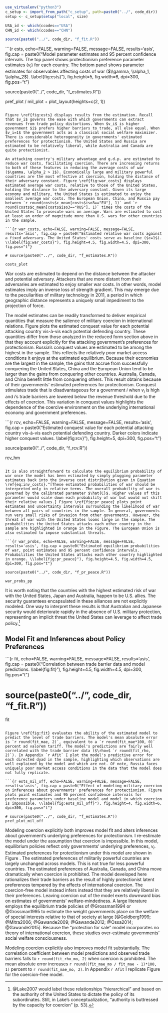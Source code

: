 ```r

use_virtualenv("python3")
c_setup <- import_from_path("c_setup", path=paste0("../", code_dir))
setup <- c_setup$setup("local", size)

USA_id <- which(ccodes=="USA")
CHN_id <- which(ccodes=="CHN")

source(paste0("../", code_dir, "f_fit.R"))

```

```{r ests, echo=FALSE, warning=FALSE, message=FALSE, results='asis', fig.cap = paste0("Model parameter estimates and 95 percent confidence intervals. The top panel shows protectionism preference parameter estimates ($v_i$) for each country. The bottom panel shows parameter estimates for observables affecting costs of war ($\\gamma, \\alpha_1, \\alpha_2$). \\label{fig:ests}"), fig.height=5, fig.width=6, dpi=300, fig.pos="t"}

source(paste0("../", code_dir, "f_estimates.R"))

pref_plot / mil_plot + plot_layout(heights=c(2, 1))

```

Figure \ref{fig:ests} displays results from the estimation. Recall that $v_i$ governs the ease with which governments can extract revenues from trade policy distortions. When $v_i$ is higher government $i$ prefers higher barriers to trade, all else equal. When $v_i=1$ the government acts as a classical social welfare maximizer. There is considerable heterogeneity in governments' estimated preferences for protectionism. The United States and Russia are estimated to be relatively liberal, while Australia and Canada are quite protectionist. 

An attacking country's military advantage and g.d.p. are estimated to reduce war costs, facilitating coercion. There are increasing returns to both of these features in reducing the average costs of war ($\gamma, \alpha_2 > 1$). Economically large and military powerful countries are the most effective at coercion, holding the distance of their adversary constant. Figure \ref{fig:war_costs} displays estimated average war costs, relative to those of the United States, holding the distance to the adversary constant. Given its large economy and military, the United States is estimated to enjoy the smallest average war costs. The European Union, China, and Russia pay between `r round(costs$c_mean[costs$iso3=="EU"], 1)` and `r round(costs$c_mean[costs$iso3=="RUS"], 1)` times the costs of the United States to prosecute wars on average. Wars are estimated to cost at least an order of magnitude more than U.S. wars for other countries in the sample.

```{r war_costs, echo=FALSE, warning=FALSE, message=FALSE, results='asis', fig.cap = paste0("Estimated relative war costs against a fixed adversary. The United States' costs serve as baseline ($c=1$). \\label{fig:war_costs}"), fig.height=4.5, fig.width=4.5, dpi=300, fig.pos="t"}

# source(paste0("../", code_dir, "f_estimates.R"))

costs_plot

```

War costs are estimated to depend on the distance between the attacker and potential adversary. Attackers that are more distant from their adversaries are estimated to enjoy smaller war costs. In other words, model estimates imply an inverse loss of strength gradient. This may emerge due to the peculiarities of military technology in 2011, a period in which geographic distance represents a uniquely small impediment to the projection of force.

The model estimates can be readily transformed to deliver empirical quantities that measure the salience of military coercion in international relations. Figure \ref{fig:rcv} plots the estimated conquest value for each potential attacking country vis-à-vis each potential defending country. These quantities differ from those analyzed in the reduced form section above in that they account explicitly for the attacking government's preferences for protectionism. Russia's conquest values are estimated to be among the highest in the sample. This reflects the relatively poor market access conditions it enjoys at the estimated equilibrium. Because their economies are the largest in the sample, the gains that accrue from successfully conquering the United States, China and the European Union tend to be larger than the gains from conquering other countries. Australia, Canada, and China benefit little from conquering others. This result obtains because of their governments' estimated preferences for protectionism. Conquest stimulates trade that is disadvantageous for a government $i$ when $v_i$ is high and $i$'s trade barriers are lowered below the revenue threshold due to the effects of coercion. This variation in conquest values highlights the dependence of the coercive environment on the underlying international economy and government preferences.

```{r rcv, echo=FALSE, warning=FALSE, message=FALSE, results='asis', fig.cap = paste0("Estimated conquest value for each potential attacking country vis-à-vis each potential defending country. Darker colors indicate higher conquest values. \\label{fig:rcv}"), fig.height=5, dpi=300, fig.pos="t"}

source(paste0("../", code_dir, "f_rcv.R"))

rcv_hm

```

It is also straightforward to calculate the equilibrium probability of war once the model has been estimated by simply plugging parameter estimates back into the inverse cost distribution given in Equation \ref{eq:inv_costs}.^[These estimated probabilities of war should be interpreted only in relative terms. The overall probability of war is governed by the calibrated parameter $\hat{C}$. Higher values of this parameter would scale down each probability of war but would not shift their relative values.] Figure \ref{fig:pr_peace} plots point estimates and uncertainty intervals surrounding the likelihood of war between all pairs of countries in the sample. In general, governments run very small risks of invasion from other governments. However, the threat of war with the United States looms large in the sample. The probabilities the United States attacks each other country in the sample are highlighted in orange in the Figure. The European Union is also estimated to impose substantial threats.

```{r war_probs, echo=FALSE, warning=FALSE, message=FALSE, results='asis', fig.cap = paste0("Estimated equilibrium probabilities of war, point estimates and 95 percent confidence intervals. Probabilities the United States attacks each other country highlighted in orange. \\label{fig:pr_peace}"), fig.height=4.5, fig.width=4.5, dpi=300, fig.pos="t"}

source(paste0("../", code_dir, "f_pr_peace.R"))

war_probs_pp

```

It is worth noting that the countries with the highest estimated risk of war with the United States, Japan and Australia, happen to be U.S. allies. The security guarantees encapsulated in these alliances are not explicitly modeled. One way to interpret these results is that Australian and Japanese security would deteriorate rapidly in the absence of U.S. military protection, representing an implicit threat the United States can leverage to affect trade policy.^[@Lake2007 would label these relationships "hierarchical" and based on the authority of the United States to dictate the policy of its subordinates. Still, in Lake's conceptualization, "authority is buttressed by the capacity for coercion" (p. 53).]

## Model Fit and Inferences about Policy Preferences

```{r fit, echo=FALSE, warning=FALSE, message=FALSE, results='asis', fig.cap = paste0("Correlation between trade barrier data and model predictions. \\label{fig:fit}"), fig.height=4.5, fig.width=4.5, dpi=300, fig.pos="t"}

# source(paste0("../", code_dir, "f_fit.R"))
fit

```

Figure \ref{fig:fit} evaluates the ability of the estimated model to predict the level of trade barriers. The model's mean absolute error is `r round(fit_mae, 2)`, equivalent to a `r round(fit_mae*100, 0)` percent ad valorem tariff. The model's predictions are fairly well correlated with the trade barrier data ($\rho=$ `r round(fit_rho, 2)`). In Appendix `r Afit` I plot the model's predictive error for each directed dyad in the sample, highlighting which observations are well explained by the model and which are not. Of note, Russia faces uniquely poor market access conditions in the data that the model does not fully replicate.

```{r ests_mil_off, echo=FALSE, warning=FALSE, message=FALSE, results='asis', fig.cap = paste0("Effect of modeling military coercion on inferences about governments' preferences for protectionism. Figure plots point estimates and 95 percent confidence intervals for preference parameters under baseline model and model in which coercion is impossible. \\label{fig:ests_mil_off}"), fig.height=4, fig.width=6, dpi=300, fig.pos="t"}

# source(paste0("../", code_dir, "f_estimates.R"))
pref_plot_mil_off

```

Modeling coercion explicitly both improves model fit and alters inferences about government's underlying preferences for protectionism. I re-estimate the model under the assumption that coercion is impossible. In this model, equilibrium policies reflect only governments' underlying preferences, $v_i$. Estimated preferences for protectionism under this model are shown in Figure \ref{fig:ests_mil_off}. The estimated preferences of militarily powerful countries are largely unchanged across models. This is not true for less powerful countries. The estimated preferences of Australia, Canada, and China move dramatically when coercion is prohibited. The model developed here rationalizes their trade barriers as the result of highly protectionist latent preferences tempered by the effects of international coercion. The coercion-free model instead infers instead that they are relatively liberal in their preferences. Leaving coercion out of the model exerts downward bias on estimates of governments' welfare-mindedness. A large literature employs the equilibrium trade policies of @Grossman1994 or @Grossman1995 to estimate the weight governments place on the welfare of special interests relative to that of society at large [@Goldberg1999; @Mitra2006; @Gawande2009; @Gawande2012; @Ossa2014; @Gawande2015]. Because the "protection for sale" model incorporates no theory of international coercion, these studies over-estimate governments' social welfare consciousness. 

Modeling coercion explicitly also improves model fit substantially. The correlation coefficient between model predictions and observed trade barriers falls to `r round(fit_rho_mo, 2)` when coercion is prohibited. The mean absolute error increases `r round((fit_mae_mo / fit_mae - 1)*100, 1)` percent to `r round(fit_mae_mo, 2)`. In Appendix `r Afit` I replicate Figure \ref{fig:fit} for the coercion-free model. 

